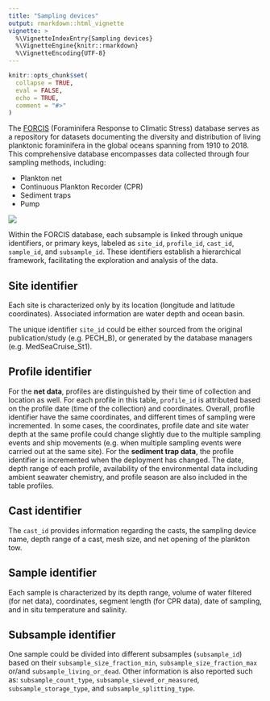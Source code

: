 ```yaml
---
title: "Sampling devices"
output: rmarkdown::html_vignette
vignette: >
  %\VignetteIndexEntry{Sampling devices}
  %\VignetteEngine{knitr::rmarkdown}
  %\VignetteEncoding{UTF-8}
---
```


```r
knitr::opts_chunk$set(
  collapse = TRUE,
  eval = FALSE,
  echo = TRUE,
  comment = "#>"
)
```


The [FORCIS](https://zenodo.org/doi/10.5281/zenodo.7390791) (Foraminifera Response to Climatic Stress) database serves as a repository for datasets documenting the diversity and distribution of living planktonic foraminifera in the global oceans spanning from 1910 to 2018. This comprehensive database encompasses data collected through four sampling methods, including: 

-	Plankton net
-	Continuous Plankton Recorder (CPR)
-	Sediment traps
-	Pump

![](devices.png)


Within the FORCIS database, each subsample is linked through unique identifiers, or primary keys, labeled as `site_id`, `profile_id`, `cast_id`, `sample_id`, and `subsample_id`. These identifiers establish a hierarchical framework, facilitating the exploration and analysis of the data.



## Site identifier

Each site is characterized only by its location (longitude and latitude coordinates). Associated information are water depth and ocean basin.

The unique identifier `site_id` could be either sourced from the original publication/study (e.g. PECH_B), or generated by the database managers (e.g. MedSeaCruise_St1).



## Profile identifier

For the **net data**, profiles are distinguished by their time of collection and location as well. For each profile in this table, `profile_id` is attributed based on the profile date (time of the collection) and coordinates. Overall, profile identifier have the same coordinates, and different times of sampling were incremented. In some cases, the coordinates, profile date and site water depth at the same profile could change slightly due to the multiple sampling events and ship movements (e.g. when multiple sampling events were carried out at the same site). For the **sediment trap data**, the profile identifier is incremented when the deployment has changed. The date, depth range of each profile, availability of the environmental data including ambient seawater chemistry, and profile season are also included in the table profiles.



## Cast identifier

The `cast_id` provides information regarding the casts, the sampling device name, depth range of a cast, mesh size, and net opening of the plankton tow.



## Sample identifier

Each sample is characterized by its depth range, volume of water filtered (for net data), coordinates, segment length (for CPR data), date of sampling, and in situ temperature and salinity.



## Subsample identifier

One sample could be divided into different subsamples (`subsample_id`) based on their `subsample_size_fraction_min`, `subsample_size_fraction_max` or/and `subsample_living_or_dead`. Other information is also reported such as: `subsample_count_type`, `subsample_sieved_or_measured`, `subsample_storage_type`, and `subsample_splitting_type`.




